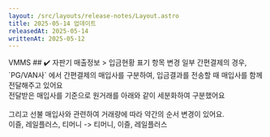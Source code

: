 ```yaml
---
layout: /src/layouts/release-notes/Layout.astro
title: 2025-05-14 업데이트
releasedAt: 2025-05-14
writtenAt: 2025-05-12
---
```



<Frame>
    <Badge style={'web'}>VMMS</Badge>
    ## ✔️ 자판기 매출정보 > 입금현황 표기 항목 변경
    일부 간편결제의 경우, `PG/VAN사` 에서 간편결제의 매입사를 구분하여, 입금결과를 전송할 때 매입사를 함께 전달해주고 있어요<br/>
    전달받은 매입사를 기준으로 원거래를 아래와 같이 세분화하여 구분했어요<br/><br/>
    그리고 선불 매입사와 관련하여 거래량에 따라 약간의 순서 변경이 있어요.<br/>
    이즐, 레일플러스, 티머니 -> 티머니, 이즐, 레일플러스
    <Figure src={Image2} caption={"입금현황 이전 표기 항목"} width={1000}/><br/>
    <Figure src={Image1} caption={"입금현황 변경 표기 항목"} width={1000}/><br/>
</Frame>
